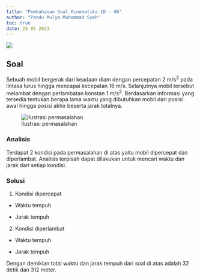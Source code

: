 ```yaml
---
title: "Pembahasan Soal Kinematika 1D - 06"
author: "Pandu Mulya Muhammad Syah"
toc: true
date: 25 05 2023
---
```


![](img/tb-kinematik-1d-06.png)

## Soal

Sebuah mobil bergerak dari keadaan diam dengan percepatan 2 m/s^2^ pada lintasa lurus hingga mencapai kecepatan 16 m/s. Selanjutnya mobil tersebut melambat dengan perlambatan konstan 1 m/s^2^. Berdasarkan informasi yang tersedia tentukan berapa lama waktu yang dibutuhkan mobil dari posisi awal hingga posisi akhir beserta jarak totalnya.

![Ilustrasi permasalahan](img/soal-06-01.png)

### Analisis

Terdapat 2 kondisi pada permasalahan di atas yaitu mobil dipercepat dan diperlambat. Analisis terpisah dapat dilakukan untuk mencari waktu dan jarak dari setiap kondisi.

### Solusi

1. Kondisi dipercepat

- Waktu tempuh

```{=tex}
\begin{align*}
a_1 &= \frac{v_1 - v_0}{t_1}\\
t_1 &= \frac{v_1 - v_0}{a_1}\\
t_1 &= \frac{16 - 0}{2}\\
t_1 &= 8 \text{ s}
\end{align*}
```

- Jarak tempuh

```{=tex}
\begin{align*}
s_1 &= v_0t_1 + \frac{1}{2}a_1t_1^2\\
s_1 &= \frac{1}{2} \times 2 \times {8}^2\\
s_1 &= 64 \text{ m}
\end{align*}
```

2. Kondisi diperlambat

- Waktu tempuh

```{=tex}
\begin{align*}
a_2 &= \frac{v_2 - v_1}{t_2}\\
t_2 &= \frac{v_2 - v_1}{a_2}\\
t_2 &= \frac{0 - 16}{-1}\\
t_2 &= 16 \text{ s}
\end{align*}
```

- Jarak tempuh

```{=tex}
\begin{align*}
s_2 &= v_1t_2 + \frac{1}{2}a_2t_2^2\\
s_2 &= 16 \times 16+ \frac{1}{2} \times (-1) \times {16}^2\\
s_2 &= 248 \text{ m}
\end{align*}
```

Dengan demikian total waktu dan jarak tempuh dari soal di atas adalah 32 detik dan 312 meter.



